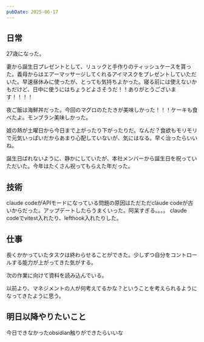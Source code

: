 ```yaml
---
pubDate: 2025-06-17
---
```



## 日常

27歳になった。

妻から誕生日プレゼントとして、リュックと手作りのティッシュケースを貰った。義母からはエアーマッサージしてくれるアイマスクをプレゼントしていただいた。早速昼休みに使ったが、とっても気持ちよかった。寝る前には使えないかもだけど、日中に使うにはちょうどよさそうだ！！ありがとうございます！！！！

夜ご飯は海鮮丼だった。今回のマグロのたたきが美味しかった！！！ケーキも食べたよ。モンブラン美味しかった。

娘の熱が土曜日から今日まで上がったり下がったりだ。なんだ？食欲もモリモリで元気いっぱいだからあまり心配していないが、気にはなる。早く治ったらいいね。

誕生日ばれないように、静かにしていたが、本社メンバーから誕生日を祝っていただいた。今年はたくさん祝ってもらえた年だった。


## 技術

claude codeがAPIモードになっている問題の原因はただただclaude codeが古いからだった。アップデートしたらうまくいった。阿呆すぎる。。。。
claude codeでvitest入れたり、lefthook入れたりした。


## 仕事

長くかかっていたタスクは終わらせることができた。少しずつ自分をコントロールする能力が上がってきた気がする。

次の作業に向けて資料を読み込んでいる。

以前より、マネジメントの人が何考えてるかな？ということを考えられるようになってきたように思う。

## 明日以降やりたいこと

今日できなかったobsidian触りができたらいいな
